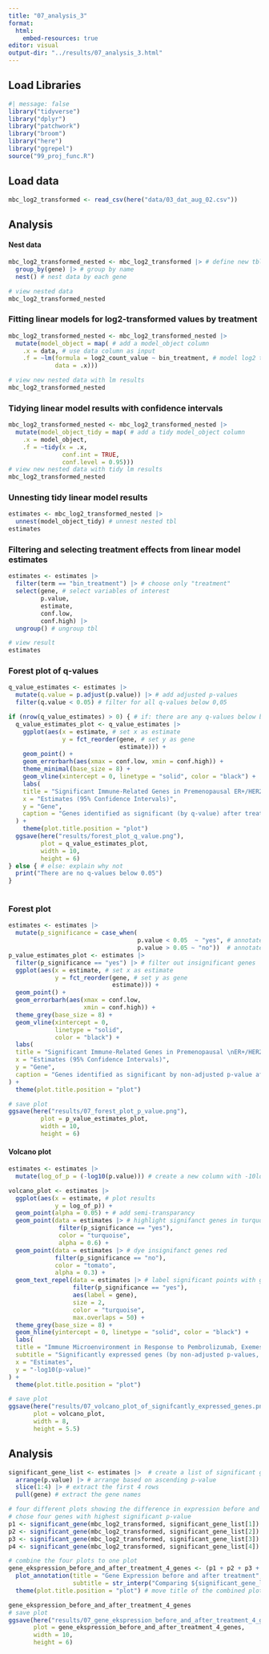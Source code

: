 ```yaml
---
title: "07_analysis_3"
format:
  html:
    embed-resources: true
editor: visual
output-dir: "../results/07_analysis_3.html"
---
```


## Load Libraries

```r
#| message: false
library("tidyverse")
library("dplyr")
library("patchwork")
library("broom")
library("here")
library("ggrepel")
source("99_proj_func.R")
```

## Load data

```r
mbc_log2_transformed <- read_csv(here("data/03_dat_aug_02.csv"))
```

## Analysis

#### Nest data

```r
mbc_log2_transformed_nested <- mbc_log2_transformed |> # define new tbl
  group_by(gene) |> # group by name
  nest() # nest data by each gene

# view nested data
mbc_log2_transformed_nested
```

### Fitting linear models for log2-transformed values by treatment

```r
mbc_log2_transformed_nested <- mbc_log2_transformed_nested |> 
  mutate(model_object = map( # add a model_object column
    .x = data, # use data column as input
    .f = ~lm(formula = log2_count_value ~ bin_treatment, # model log2 transformed values based on treatment
             data = .x)))

# view new nested data with lm results
mbc_log2_transformed_nested
```

### Tidying linear model results with confidence intervals

```r
mbc_log2_transformed_nested <- mbc_log2_transformed_nested |> 
  mutate(model_object_tidy = map( # add a tidy model_object column
    .x = model_object,
    .f = ~tidy(x = .x,
               conf.int = TRUE,
               conf.level = 0.95)))
# view new nested data with tidy lm results
mbc_log2_transformed_nested
```

### Unnesting tidy linear model results

```r
estimates <- mbc_log2_transformed_nested |> 
  unnest(model_object_tidy) # unnest nested tbl
estimates
```

### Filtering and selecting treatment effects from linear model estimates

```r
estimates <- estimates |> 
  filter(term == "bin_treatment") |> # choose only "treatment"
  select(gene, # select variables of interest
         p.value, 
         estimate, 
         conf.low, 
         conf.high) |> 
  ungroup() # ungroup tbl

# view result
estimates
```

### Forest plot of q-values

```r
q_value_estimates <- estimates |> 
  mutate(q.value = p.adjust(p.value)) |> # add adjusted p-values
  filter(q.value < 0.05) # filter for all q-values below 0,05

if (nrow(q_value_estimates) > 0) { # if: there are any q-values below below 0,05, make plot
  q_value_estimates_plot <- q_value_estimates |> 
    ggplot(aes(x = estimate, # set x as estimate 
               y = fct_reorder(gene, # set y as gene 
                               estimate))) +
    geom_point() +
    geom_errorbarh(aes(xmax = conf.low, xmin = conf.high)) +
    theme_minimal(base_size = 8) +
    geom_vline(xintercept = 0, linetype = "solid", color = "black") +
    labs(
    title = "Significant Immune-Related Genes in Premenopausal ER+/HER2− \nAdvanced Breast Cancer",
    x = "Estimates (95% Confidence Intervals)",
    y = "Gene",
    caption = "Genes identified as significant (by q-value) after treatment with \npembrolizumab, exemestane, and leuprolide."
  ) +
    theme(plot.title.position = "plot")
  ggsave(here("results/forest_plot_q_value.png"), 
         plot = q_value_estimates_plot, 
         width = 10, 
         height = 6) 
} else { # else: explain why not
  print("There are no q-values below 0.05")
}
  
```

### Forest plot

```r
estimates <- estimates |> 
  mutate(p_significance = case_when(
                                    p.value < 0.05  ~ "yes", # annotate p-value below 0,05 to "yes"
                                    p.value > 0.05 ~ "no"))  # annotate p-value above 0,05 to "no"
p_value_estimates_plot <- estimates |> 
  filter(p_significance == "yes") |> # filter out insignificant genes
  ggplot(aes(x = estimate, # set x as estimate 
             y = fct_reorder(gene, # set y as gene 
                             estimate))) +
  geom_point() +
  geom_errorbarh(aes(xmax = conf.low, 
                     xmin = conf.high)) +
  theme_grey(base_size = 8) +
  geom_vline(xintercept = 0, 
             linetype = "solid", 
             color = "black") +
  labs(
  title = "Significant Immune-Related Genes in Premenopausal \nER+/HER2− Advanced Breast Cancer",
  x = "Estimates (95% Confidence Intervals)",
  y = "Gene",
  caption = "Genes identified as significant by non-adjusted p-value after treatment with \npembrolizumab, exemestane, and leuprolide."
) +
  theme(plot.title.position = "plot")

# save plot
ggsave(here("results/07_forest_plot_p_value.png"), 
         plot = p_value_estimates_plot, 
         width = 10, 
         height = 6)
```

#### Volcano plot

```r
estimates <- estimates |> 
  mutate(log_of_p = (-log10(p.value))) # create a new column with -10log10(p)

volcano_plot <- estimates |> 
  ggplot(aes(x = estimate, # plot results
             y = log_of_p)) + 
  geom_point(alpha = 0.05) + # add semi-transparancy 
  geom_point(data = estimates |> # highlight signifanct genes in turquoise 
              filter(p_significance == "yes"), 
              color = "turquoise", 
              alpha = 0.6) +
  geom_point(data = estimates |> # dye insignifanct genes red 
             filter(p_significance == "no"), 
             color = "tomato", 
             alpha = 0.3) +
  geom_text_repel(data = estimates |> # label significant points with gene name
                  filter(p_significance == "yes"), 
                  aes(label = gene), 
                  size = 2, 
                  color = "turquoise", 
                  max.overlaps = 50) +
  theme_grey(base_size = 8) +
  geom_hline(yintercept = 0, linetype = "solid", color = "black") +
  labs(
  title = "Immune Microenvironment in Response to Pembrolizumab, Exemestane, and Leuprolide \nin Premenopausal ER+/HER2− Advanced Breast Cancer",
  subtitle = "Significantly expressed genes (by non-adjusted p-values, highlighted in turquoise) \nafter treatment with pembrolizumab, exemestane, and leuprolide \nin pre- and post-treatment samples",
  x = "Estimates",
  y = "-log10(p-value)"
) +
  theme(plot.title.position = "plot")

# save plot
ggsave(here("results/07_volcano_plot_of_signifcantly_expressed_genes.png"),
       plot = volcano_plot,
       width = 8, 
       height = 5.5)
```

## Analysis

```r
significant_gene_list <- estimates |>  # create a list of significant genes 
  arrange(p.value) |> # arrange based on ascending p-value
  slice(1:4) |> # extract the first 4 rows
  pull(gene) # extract the gene names

# four different plots showing the difference in expression before and after treatment.
# chose four genes with highest significant p-value
p1 <- significant_gene(mbc_log2_transformed, significant_gene_list[1])
p2 <- significant_gene(mbc_log2_transformed, significant_gene_list[2])
p3 <- significant_gene(mbc_log2_transformed, significant_gene_list[3])
p4 <- significant_gene(mbc_log2_transformed, significant_gene_list[4])

# combine the four plots to one plot
gene_ekspression_before_and_after_treatment_4_genes <- (p1 + p2 + p3 + p4) +
  plot_annotation(title = "Gene Expression before and after treatment",
                  subtitle = str_interp("Comparing ${significant_gene_list[1]}, ${significant_gene_list[2]}, ${significant_gene_list[3]} and ${significant_gene_list[4]}")) +
  theme(plot.title.position = "plot") # move title of the combined plot to the very left

gene_ekspression_before_and_after_treatment_4_genes
# save plot
ggsave(here("results/07_gene_ekspression_before_and_after_treatment_4_genes.png"), 
       plot = gene_ekspression_before_and_after_treatment_4_genes, 
       width = 10, 
       height = 6)

```
